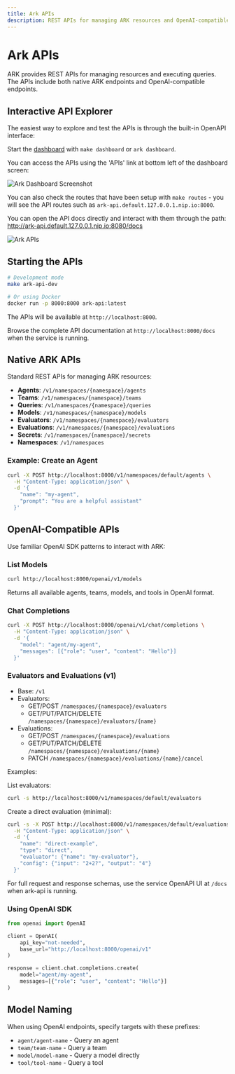 ```yaml
---
title: Ark APIs
description: REST APIs for managing ARK resources and OpenAI-compatible endpoints
---
```


# Ark APIs

ARK provides REST APIs for managing resources and executing queries. The APIs include both native ARK endpoints and OpenAI-compatible endpoints.

## Interactive API Explorer

The easiest way to explore and test the APIs is through the built-in OpenAPI interface:

Start the [dashboard](/user-guide/dashboard) with `make dashboard` or `ark dashboard`.

You can access the APIs using the 'APIs' link at bottom left of the dashboard screen:

![Ark Dashboard Screenshot](/ark-dashboard-screenshot.png)

You can also check the routes that have been setup with `make routes` - you will see the API routes such as `ark-api.default.127.0.0.1.nip.io:8000`.

You can open the API docs directly and interact with them through the path: http://ark-api.default.127.0.0.1.nip.io:8080/docs

![Ark APIs](/ark-apis.png)

## Starting the APIs

```bash
# Development mode
make ark-api-dev

# Or using Docker
docker run -p 8000:8000 ark-api:latest
```

The APIs will be available at `http://localhost:8000`.

Browse the complete API documentation at `http://localhost:8000/docs` when the service is running.

## Native ARK APIs

Standard REST APIs for managing ARK resources:

- **Agents**: `/v1/namespaces/{namespace}/agents`
- **Teams**: `/v1/namespaces/{namespace}/teams` 
- **Queries**: `/v1/namespaces/{namespace}/queries`
- **Models**: `/v1/namespaces/{namespace}/models`
- **Evaluators**: `/v1/namespaces/{namespace}/evaluators`
- **Evaluations**: `/v1/namespaces/{namespace}/evaluations`
- **Secrets**: `/v1/namespaces/{namespace}/secrets`
- **Namespaces**: `/v1/namespaces`

### Example: Create an Agent

```bash
curl -X POST http://localhost:8000/v1/namespaces/default/agents \
  -H "Content-Type: application/json" \
  -d '{
    "name": "my-agent",
    "prompt": "You are a helpful assistant"
  }'
```

## OpenAI-Compatible APIs

Use familiar OpenAI SDK patterns to interact with ARK:

### List Models

```bash
curl http://localhost:8000/openai/v1/models
```

Returns all available agents, teams, models, and tools in OpenAI format.

### Chat Completions

```bash
curl -X POST http://localhost:8000/openai/v1/chat/completions \
  -H "Content-Type: application/json" \
  -d '{
    "model": "agent/my-agent",
    "messages": [{"role": "user", "content": "Hello"}]
  }'
```

### Evaluators and Evaluations (v1)

- Base: `/v1`
- Evaluators:
  - GET/POST `/namespaces/{namespace}/evaluators`
  - GET/PUT/PATCH/DELETE `/namespaces/{namespace}/evaluators/{name}`
- Evaluations:
  - GET/POST `/namespaces/{namespace}/evaluations`
  - GET/PUT/PATCH/DELETE `/namespaces/{namespace}/evaluations/{name}`
  - PATCH `/namespaces/{namespace}/evaluations/{name}/cancel`

Examples:

List evaluators:
```bash
curl -s http://localhost:8000/v1/namespaces/default/evaluators
```

Create a direct evaluation (minimal):
```bash
curl -s -X POST http://localhost:8000/v1/namespaces/default/evaluations \
  -H "Content-Type: application/json" \
  -d '{
    "name": "direct-example",
    "type": "direct",
    "evaluator": {"name": "my-evaluator"},
    "config": {"input": "2+2?", "output": "4"}
  }'
```

For full request and response schemas, use the service OpenAPI UI at `/docs` when ark-api is running.

### Using OpenAI SDK

```python
from openai import OpenAI

client = OpenAI(
    api_key="not-needed",
    base_url="http://localhost:8000/openai/v1"
)

response = client.chat.completions.create(
    model="agent/my-agent",
    messages=[{"role": "user", "content": "Hello"}]
)
```

## Model Naming

When using OpenAI endpoints, specify targets with these prefixes:

- `agent/agent-name` - Query an agent
- `team/team-name` - Query a team
- `model/model-name` - Query a model directly
- `tool/tool-name` - Query a tool
